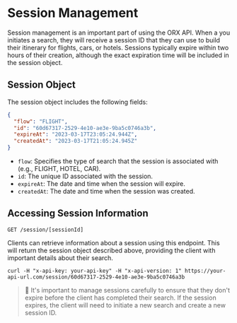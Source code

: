 # Session Management

Session management is an important part of using the ORX API. When a you initiates a search, they will receive a session ID that they can use to build their itinerary for flights, cars, or hotels. Sessions typically expire within two hours of their creation, although the exact expiration time will be included in the session object.

## Session Object

The session object includes the following fields:

```json copy
{
  "flow": "FLIGHT",
  "id": "60d67317-2529-4e10-ae3e-9ba5c0746a3b",
  "expireAt": "2023-03-17T23:05:24.944Z",
  "createdAt": "2023-03-17T21:05:24.945Z"
}
```

- `flow`: Specifies the type of search that the session is associated with (e.g., FLIGHT, HOTEL, CAR).
- `id`: The unique ID associated with the session.
- `expireAt`: The date and time when the session will expire.
- `createdAt`: The date and time when the session was created.

## Accessing Session Information

`GET /session/[sessionId]`

Clients can retrieve information about a session using this endpoint. This will return the session object described above, providing the client with important details about their search.

```shell copy
curl -H "x-api-key: your-api-key" -H "x-api-version: 1" https://your-api-url.com/session/60d67317-2529-4e10-ae3e-9ba5c0746a3b
```

> 🧨 It's important to manage sessions carefully to ensure that they don't expire before the client has completed their search. If the session expires, the client will need to initiate a new search and create a new session ID.
